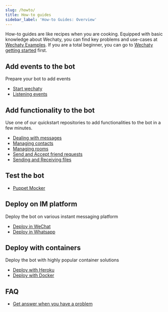 ```yaml
---
slug: /howto/
title: How-to guides
sidebar_label: 'How-to Guides: Overview'
---
```


<!-- how-to/cookbook - Explains how to accomplish a specific task. -->

How-to guides are like recipes when you are cooking. Equipped with basic knowledge about Wechaty, you can find key problems and use-cases at [Wechaty Examples](https://wechaty.js.org/docs/examples/overview). If you are a total beginner, you can go to [Wechaty getting started](https://wechaty.js.org/docs/getting-started/) first.

<!-- These are some use cases and code snippets to get you started with Redux in a real app. They assume you understand the topics in [basic](#b) and [advanced](#a) tutorials. They are more advanced than tutorials and assume some knowledge of how Wechaty works. -->

## Add events to the bot

Prepare your bot to add events

- [Start wechaty](howto/starter.md)
- [Listening events](howto/event.md)

## Add functionality to the bot

Use one of our quickstart repositories to add functionalities to the bot in a few minutes.

- [Dealing with messages](howto/message.md)
- [Managing contacts](howto/contact.md)
- [Managing rooms](howto/room.md)
- [Send and Accept friend requests](howto/friendship.md)
- [Sending and Receiving files](howto/file-box.md)

## Test the bot

- [Puppet Mocker](#)

## Deploy on IM platform

Deploy the bot on various instant messaging platform

- [Deploy in WeChat](howto/deploy-in-wechat.md)
- [Deploy in Whatsapp](howto/deploy-in-whatsapp.md)

## Deploy with containers

Deploy the bot with highly popular container solutions

- [Deploy with Heroku](docs/usage-with-heroku.md)
- [Deploy with Docker](docs/docker.md)

## FAQ

- [Get answer when you have a problem](howto/faq.md)


<!-- ## Using Puppets with Wechaty (How to switch between puppets) -->

<!-- For different instant messaging (IM) systems (such as WeChat, Whatsapp, and TikTok), the Wechaty community builds separate RPA (Robotic Process Automation) modules for each, and we call those modules [Wechaty Puppet](https://github.com/wechaty/wechaty-puppet). -->

<!-- Wechaty Puppet Service is gRPC for Wechaty Puppet. To use a Wechaty Puppet Service, you need a TOKEN for that service, and pass it to Wechaty, then you will be able to use that Puppet Service. -->

<!-- ```sh -->
<!-- export WECHATY_PUPPET=wechaty-puppet-service -->
<!-- export WECHATY_PUPPET_SERVICE_TOKEN="__TOKEN__" -->
<!-- ``` -->

<!-- > You can switch between different Wechaty Puppet Services by changing your TOKEN. The source code works same irrespective of the token you used. -->

<!-- To learn how to generate TOKEN and switch between puppets , you can visit [Puppet Services](https://wechaty.js.org/docs/puppet-services/). -->

<!-- ## Use Cases -->

<!-- You can learn more from [Wechaty cases study](case-study/overview.md) -->
